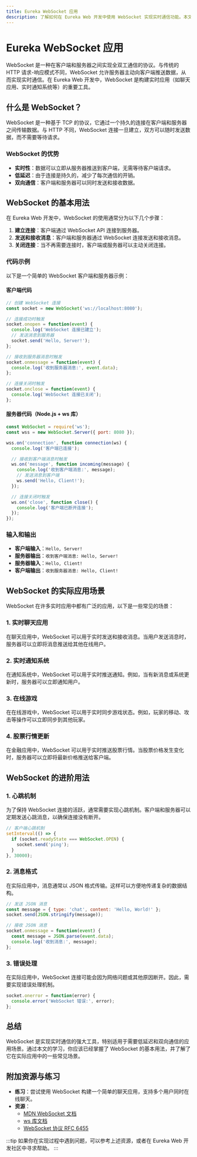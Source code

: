 ```yaml
---
title: Eureka WebSocket 应用
description: 了解如何在 Eureka Web 开发中使用 WebSocket 实现实时通信功能。本文将从基础概念讲起，逐步深入，并提供代码示例和实际应用场景。
---
```


# Eureka WebSocket 应用

WebSocket 是一种在客户端和服务器之间实现全双工通信的协议。与传统的 HTTP 请求-响应模式不同，WebSocket 允许服务器主动向客户端推送数据，从而实现实时通信。在 Eureka Web 开发中，WebSocket 是构建实时应用（如聊天应用、实时通知系统等）的重要工具。

## 什么是 WebSocket？

WebSocket 是一种基于 TCP 的协议，它通过一个持久的连接在客户端和服务器之间传输数据。与 HTTP 不同，WebSocket 连接一旦建立，双方可以随时发送数据，而不需要等待请求。

### WebSocket 的优势
- **实时性**：数据可以立即从服务器推送到客户端，无需等待客户端请求。
- **低延迟**：由于连接是持久的，减少了每次通信的开销。
- **双向通信**：客户端和服务器可以同时发送和接收数据。

## WebSocket 的基本用法

在 Eureka Web 开发中，WebSocket 的使用通常分为以下几个步骤：

1. **建立连接**：客户端通过 WebSocket API 连接到服务器。
2. **发送和接收消息**：客户端和服务器通过 WebSocket 连接发送和接收消息。
3. **关闭连接**：当不再需要连接时，客户端或服务器可以主动关闭连接。

### 代码示例

以下是一个简单的 WebSocket 客户端和服务器示例：

#### 客户端代码
```javascript
// 创建 WebSocket 连接
const socket = new WebSocket('ws://localhost:8080');

// 连接成功时触发
socket.onopen = function(event) {
  console.log('WebSocket 连接已建立');
  // 发送消息到服务器
  socket.send('Hello, Server!');
};

// 接收到服务器消息时触发
socket.onmessage = function(event) {
  console.log('收到服务器消息:', event.data);
};

// 连接关闭时触发
socket.onclose = function(event) {
  console.log('WebSocket 连接已关闭');
};
```

#### 服务器代码（Node.js + ws 库）
```javascript
const WebSocket = require('ws');
const wss = new WebSocket.Server({ port: 8080 });

wss.on('connection', function connection(ws) {
  console.log('客户端已连接');

  // 接收到客户端消息时触发
  ws.on('message', function incoming(message) {
    console.log('收到客户端消息:', message);
    // 发送消息到客户端
    ws.send('Hello, Client!');
  });

  // 连接关闭时触发
  ws.on('close', function close() {
    console.log('客户端已断开连接');
  });
});
```

### 输入和输出
- **客户端输入**：`Hello, Server!`
- **服务器输出**：`收到客户端消息: Hello, Server!`
- **服务器输入**：`Hello, Client!`
- **客户端输出**：`收到服务器消息: Hello, Client!`

## WebSocket 的实际应用场景

WebSocket 在许多实时应用中都有广泛的应用，以下是一些常见的场景：

### 1. 实时聊天应用
在聊天应用中，WebSocket 可以用于实时发送和接收消息。当用户发送消息时，服务器可以立即将消息推送给其他在线用户。

### 2. 实时通知系统
在通知系统中，WebSocket 可以用于实时推送通知。例如，当有新消息或系统更新时，服务器可以立即通知用户。

### 3. 在线游戏
在在线游戏中，WebSocket 可以用于实时同步游戏状态。例如，玩家的移动、攻击等操作可以立即同步到其他玩家。

### 4. 股票行情更新
在金融应用中，WebSocket 可以用于实时推送股票行情。当股票价格发生变化时，服务器可以立即将最新价格推送给客户端。

## WebSocket 的进阶用法

### 1. 心跳机制
为了保持 WebSocket 连接的活跃，通常需要实现心跳机制。客户端和服务器可以定期发送心跳消息，以确保连接没有断开。

```javascript
// 客户端心跳机制
setInterval(() => {
  if (socket.readyState === WebSocket.OPEN) {
    socket.send('ping');
  }
}, 30000);
```

### 2. 消息格式
在实际应用中，消息通常以 JSON 格式传输。这样可以方便地传递复杂的数据结构。

```javascript
// 发送 JSON 消息
const message = { type: 'chat', content: 'Hello, World!' };
socket.send(JSON.stringify(message));

// 接收 JSON 消息
socket.onmessage = function(event) {
  const message = JSON.parse(event.data);
  console.log('收到消息:', message);
};
```

### 3. 错误处理
在实际应用中，WebSocket 连接可能会因为网络问题或其他原因断开。因此，需要实现错误处理机制。

```javascript
socket.onerror = function(error) {
  console.error('WebSocket 错误:', error);
};
```

## 总结

WebSocket 是实现实时通信的强大工具，特别适用于需要低延迟和双向通信的应用场景。通过本文的学习，你应该已经掌握了 WebSocket 的基本用法，并了解了它在实际应用中的一些常见场景。

## 附加资源与练习

- **练习**：尝试使用 WebSocket 构建一个简单的聊天应用，支持多个用户同时在线聊天。
- **资源**：
  - [MDN WebSocket 文档](https://developer.mozilla.org/zh-CN/docs/Web/API/WebSocket)
  - [ws 库文档](https://github.com/websockets/ws)
  - [WebSocket 协议 RFC 6455](https://tools.ietf.org/html/rfc6455)

:::tip
如果你在实现过程中遇到问题，可以参考上述资源，或者在 Eureka Web 开发社区中寻求帮助。
:::